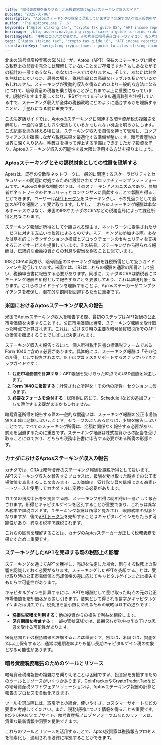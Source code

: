 ```yaml
---
title: "暗号資産税を乗り切る：北米投資家向けAptosステーキング収入ガイド"
pubDate: "2025-05-06"
description: "Aptosステーキングの税金に混乱していますか？北米でのAPT収入報告をマスターするための重要なヒントを今すぐ発見しましょう—この重要な暗号資産税ガイドをお見逃しなく！"
author: "The aptcore.one チーム"
keywords: ["Aptos staking tax", "crypto tax guide US", "APT income reporting", "staking tax implications"]
heroImage: "/blog-assets/navigating-crypto-taxes-a-guide-to-aptos-staking-income-for-north-american-investors.jpg"
heroImageAlt: "中央にコンパスが描かれ、その片側に暗号通貨コインのアイコン、もう片側に税務書類のアイコンが囲むイラスト。コンパスはガイダンスを象徴し、暗号通貨コインはデジタル通貨を、税務書類は財務義務や税務準備を意味します。"
tags: ["Aptos staking tax", "crypto tax guide US", "APT income reporting", "staking tax implications"]
translationKey: "navigating-crypto-taxes-a-guide-to-aptos-staking-income-for-north-american-investors"
---
```


北米の暗号資産投資家の50%以上が、Aptos（APT）保有のステーキングに関する税務上の影響を完全には理解していないことをご存知ですか？もしあなたがその統計の一部であるなら、あなたは一人ではありません。そして、あなたはお金を無駄にしているか、最悪の場合、税務当局との高額なトラブルを招いているかもしれません。ステーキングが受動的収入を得るためのより一般的な方法になるにつれて、暗号資産の税務を乗り切ることがこれまで以上に重要になっています。規制がますます厳しくなり、IRSがすべてのデジタル通貨取引を注視している中で、ステーキング収入が全体の税務戦略にどのように適合するかを理解することが、手遅れになる前に重要です。

この決定版ガイドでは、Aptosのステーキングに関連する暗号資産税の複雑さを解明し、一般的な落とし穴や見逃しているかもしれない機会を明らかにします。この記事を読み終える頃には、ステーキング収入を自信を持って管理し、コンプライアンスを確保しながら税務結果を最適化する準備が整います。暗号資産税の世界に深く入り込み、明確さを持って浮上する準備はできましたか？投資を守り、Aptosステーキング収入の可能性を最大限に活用する方法を探りましょう。

### Aptosステーキングとその課税対象としての性質を理解する

Aptosは、既存の分散型ネットワークに一般的に関連するスケーラビリティとセキュリティの問題に対処するために設計されたブロックチェーンプラットフォームです。Aptosの主要な機能の1つは、そのステーキングメカニズムであり、参加者がネットワークのセキュリティとコンセンサスに貢献することで報酬を得ることができます。ユーザーは[APTトークン](https://aptoslabs.com/)をステーキングし、その見返りとして追加のAPTを報酬として受け取ります。しかし、これらのステーキング報酬は単なるボーナスではなく、米国のIRSやカナダのCRAなどの税務当局によって課税所得と見なされます。

ステーキング報酬が所得として分類される理由は、ネットワークに提供されたサービスに対する支払いの性質によるものです。ステーキングに参加する際、あなたは基本的にトランザクションの検証とブロックチェーンのセキュリティを支援することでサービスを提供しています。その結果、ステーキングから得られる報酬は、伝統的な金融投資からの利息や配当を得ることに似ています。

IRSとCRAの両方が、暗号資産のステーキング報酬を課税所得として扱うガイドラインを発行しています。米国では、IRSはこれらの報酬を通常の所得として扱い、税務申告書に報告する必要があります。同様に、カナダのCRAは納税者にステーキング報酬を所得として報告することを要求しており、これは課税対象となります。これらのガイドラインを理解することは、Aptosステーカーがコンプライアンスを確保し、潜在的な罰則を回避するために重要です。

### 米国におけるAptosステーキング収入の報告

米国でAptosステーキング収入を報告する際、最初のステップはAPT報酬の公正市場価値を決定することです。公正市場価値は通常、ステーキング報酬を受け取った時点で計算されます。これは、受け取り時の主要な暗号通貨取引所でのAPTの価値を確認することでしばしば決定されます。

ステーキング収入を報告するには、個人所得税申告書の標準税フォームであるForm 1040に含める必要があります。具体的には、ステーキング報酬は「その他の所得」として報告されます。以下はプロセスをサポートするステップバイステップガイドです：

1. **公正市場価値を計算する**：APT報酬を受け取った時点でのUSD価値を決定します。
2. **Form 1040に報告する**：計算された所得を「その他の所得」セクションに含めます。
3. **必要なフォームを添付する**：総所得に応じて、Schedule 1などの追加フォームを添付する必要があるかもしれません。

暗号資産所得を報告する際の一般的な間違いは、ステーキング報酬の公正市場価値を正確に記録しないことです。もう一つのよくある誤りは、少額を報告しないことです。すべてのステーキング所得は、金額に関係なく報告する必要があり、罰則を回避するために重要です。ステーキング報酬は株式投資からの配当を受け取ることに似ており、どちらも税務申告書に申告する必要がある所得の形態です。

### カナダにおけるAptosステーキング収入の報告

カナダでは、CRAは暗号資産のステーキング報酬を課税所得として扱います。APTステーキング収入を報告するプロセスは、報酬を受け取った時点での公正市場価値を宣言することを含みます。この価値は、受け取り日の信頼できる為替レートソースを使用してカナダドルに変換する必要があります。

カナダの税務申告書を提出する際、ステーキング所得は総所得の一部として報告されます。所得とキャピタルゲインを区別することが重要であり、これらは異なる税率で課税されます。ステーキング報酬は所得と見なされ、限界税率の対象となりますが、後で[APTトークン](https://aptoslabs.com/)を売却することはキャピタルゲインをもたらす可能性があり、異なる税率で課税されます。

これらの区別を理解することは、カナダのAptosステーカーが正しく税務義務を果たすために重要です。

### ステーキングしたAPTを売却する際の税務上の影響

ステーキングを通じてAPTを獲得し、売却を決定した場合、関与する税務上の影響を認識しておく必要があります。ステーキングしたAPTを売却することは、受け取り時の公正市場価値と売却価格の差に応じてキャピタルゲインまたは損失をもたらす可能性があります。

キャピタルゲインを計算するには、APTを報酬として受け取った時点の元の公正市場価値を売却価格から差し引きます。結果として得られる数字がキャピタルゲインまたは損失です。税負担を最小限に抑えるための戦略は以下の通りです：

- **税損失収穫を利用する**：他の投資からの損失で利益を相殺します。
- **保有期間を考慮する**：一部の管轄区域では、長期保有が税率の引き下げの恩恵を受ける可能性があります。

保有期間とその税務効果を理解することは重要です。例えば、米国では、資産を1年以上保有すると、通常は短期税率よりも低い長期キャピタルゲイン税の対象となる可能性があります。

### 暗号資産税務報告のためのツールとリソース

暗号資産税務報告の複雑さを乗り切ることは困難ですが、投資家を支援するためのツールとリソースがいくつかあります。CoinTrackerやCryptoTrader.Taxなどの暗号資産税ソフトウェアソリューションは、Aptosステーキング報酬の計算と報告のプロセスを自動化できます。

ツールを選ぶ際には、取引所との統合、使いやすさ、カスタマーサポートなどの要素を考慮してください。また、税務規制について情報を得ることも重要です。IRSやCRAのウェブサイト、暗号資産税ブログやフォーラムなどのリソースは、貴重な最新情報や洞察を提供できます。

これらのツールとリソースを活用することで、Aptos投資家は税務報告プロセスを簡素化し、適用される法律に準拠することができます。